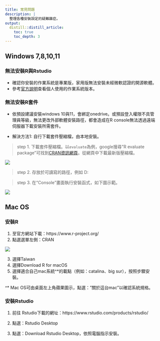```yaml
---
title: 常見問題 
description: |
  整理各種安裝設定的疑難雜症。
output: 
  distill::distill_article:
    toc: true
    toc_depth: 3
---
```


## Windows 7,8,10,11

### 無法安裝R與Rstudio

- 確認你安裝的作業系統是專業版，家用版無法安裝未經微軟認證的開源軟體。
- 參考[官方說明](https://support.microsoft.com/zh-tw/windows/%E6%88%91%E6%AD%A3%E5%9C%A8%E5%9F%B7%E8%A1%8C%E5%93%AA%E5%80%8B%E7%89%88%E6%9C%AC%E7%9A%84-windows-%E4%BD%9C%E6%A5%AD%E7%B3%BB%E7%B5%B1-628bec99-476a-2c13-5296-9dd081cdd808#WindowsVersion=Windows_11)查看個人使用的作業系統版本。

### 無法安裝R套件

- 依預設建議安裝windows 10與11，會綁定onedrive。或預設登入權限不具管理員等級，無法更改外部軟體安裝路徑，都會造成在R console無法透過遠端伺服器下載安裝所需套件。

- 解決方法1: 自行下載套件壓縮檔，由本地安裝。

> step 1. 下載套件壓縮檔。以`evaluate`為例，google搜尋"R evaluate package"可找到[CRAN資訊網頁](https://cran.r-project.org/web/packages/evaluate/index.html)。從網頁中下載最新版壓縮檔。

![](images/R-cran-webpage.png)

> step 2. 存放於可讀寫的路徑，例如 D:\


> step 3. 在“Console"畫面執行安裝函式，如下圖示範。

![](images/R-local-install-pkgs.png)


## Mac OS

### 安裝R

1. 至官方網站下載：https://www.r-project.org/
2. 點選選單左側：CRAN

![](images/R-cran-top.png)

3. 選擇Taiwan 
4. 選擇Download R for macOS
5. 選擇適合自己mac系統^*的載點（例如：catalina、big sur），按照步驟安裝。

^* Mac OS可由桌面左上角蘋果圖示，點選：”關於這台mac”以確認系統規格。


### 安裝Rstudio

1. 前往 Rstudio下載的網址：https://www.rstudio.com/products/rstudio/

2. 點選：Rstudio Desktop

3. 點選：Download Rstudio Desktop，依照電腦指示安裝。
